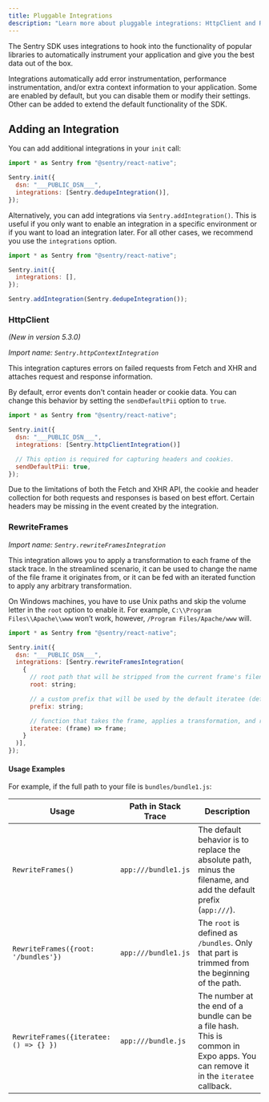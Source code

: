 ```yaml
---
title: Pluggable Integrations
description: "Learn more about pluggable integrations: HttpClient and RewriteFrames, which are snippets of code that augment functionality for specific applications and/or frameworks."
---
```


The Sentry SDK uses integrations to hook into the functionality of popular libraries to automatically instrument your application and give you the best data out of the box.

Integrations automatically add error instrumentation, performance instrumentation, and/or extra context information to your application. Some are enabled by default, but you can disable them or modify their settings. Other can be added to extend the default functionality of the SDK.

## Adding an Integration

You can add additional integrations in your `init` call:

```javascript
import * as Sentry from "@sentry/react-native";

Sentry.init({
  dsn: "___PUBLIC_DSN___",
  integrations: [Sentry.dedupeIntegration()],
});
```

Alternatively, you can add integrations via `Sentry.addIntegration()`.
This is useful if you only want to enable an integration in a specific environment or if you want to load an integration later.
For all other cases, we recommend you use the `integrations` option.

```javascript
import * as Sentry from "@sentry/react-native";

Sentry.init({
  integrations: [],
});

Sentry.addIntegration(Sentry.dedupeIntegration());
```

### HttpClient

_(New in version 5.3.0)_

_Import name: `Sentry.httpContextIntegration`_

This integration captures errors on failed requests from Fetch and XHR and attaches request and response information.

By default, error events don't contain header or cookie data. You can change this behavior by setting the `sendDefaultPii` option to `true`.

```javascript {tabTitle:npm}
import * as Sentry from "@sentry/react-native";

Sentry.init({
  dsn: "___PUBLIC_DSN___",
  integrations: [Sentry.httpClientIntegration()]

  // This option is required for capturing headers and cookies.
  sendDefaultPii: true,
});
```

<Alert level="warning" title="Note">

Due to the limitations of both the Fetch and XHR API, the cookie and header collection for both requests and responses is based on best effort. Certain headers may be missing in the event created by the integration.

</Alert>

### RewriteFrames

_Import name: `Sentry.rewriteFramesIntegration`_

This integration allows you to apply a transformation to each frame of the stack trace. In the streamlined scenario, it can be used to change the name of the file frame it originates from, or it can be fed with an iterated function to apply any arbitrary transformation.

On Windows machines, you have to use Unix paths and skip the volume letter in the `root` option to enable it. For example, `C:\\Program Files\\Apache\\www` won’t work, however, `/Program Files/Apache/www` will.

```javascript
import * as Sentry from "@sentry/react-native";

Sentry.init({
  dsn: "___PUBLIC_DSN___",
  integrations: [Sentry.rewriteFramesIntegration(
    {
      // root path that will be stripped from the current frame's filename by the default iteratee if the filename is an absolute path
      root: string;

      // a custom prefix that will be used by the default iteratee (default: `app://`)
      prefix: string;

      // function that takes the frame, applies a transformation, and returns it
      iteratee: (frame) => frame;
    }
  )],
});
```

#### Usage Examples

For example, if the full path to your file is `bundles/bundle1.js`:

| Usage                                  | Path in Stack Trace | Description                                                                                                                      |
| -------------------------------------- | ------------------- | -------------------------------------------------------------------------------------------------------------------------------- |
| `RewriteFrames()`                      | `app:///bundle1.js` | The default behavior is to replace the absolute path, minus the filename, and add the default prefix (`app:///`).                |
| `RewriteFrames({root: '/bundles'})`    | `app:///bundle1.js` | The `root` is defined as `/bundles`. Only that part is trimmed from the beginning of the path.                                   |
| `RewriteFrames({iteratee: () => {} })` | `app:///bundle.js`  | The number at the end of a bundle can be a file hash. This is common in Expo apps. You can remove it in the `iteratee` callback. |

